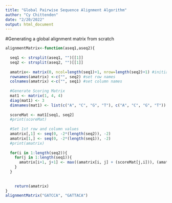 ```yaml
---
title: "Global Pairwise Sequence Alignment Algorithm"
author: "Cy Chittenden"
date: "2/20/2022"
output: html_document
---
```




#Generating a global alignment matrix from scratch
```r
alignmentMatrix<-function(aseq1,aseq2){
  
  seq1 <- strsplit(aseq1, "")[[1]]
  seq2 <- strsplit(aseq2, "")[[1]]
  
  amatrix<- matrix(0, ncol=length(seq1)+1, nrow=length(seq2)+1) #initialize alignment matrix
  rownames(amatrix) <-c("", seq2) #set row names
  colnames(amatrix) <-c("", seq1) #set column names
  
  #Generate Scoring Matrix
  mat1 <- matrix(1, 4, 4)
  diag(mat1) <- 3
  dimnames(mat1) <- list(c("A", "C", "G", "T"), c("A", "C", "G", "T"))
  
  scoreMat <- mat1[seq1, seq2]
  #print(scoreMat)
  
  #Set 1st row and column values
  amatrix[,1] <- seq(0, -2*(length(seq2)), -2)
  amatrix[1,] <- seq(0, -2*(length(seq1)), -2)
  #print(amatrix)
  
  for(i in 1:length(seq2)){
    for(j in 1:length(seq1)){
      amatrix[i+1, j+1] <- max((amatrix[i, j] + (scoreMat[j,i])), (amatrix[i, j+1]-2), (amatrix[i+1, j]-2))
    }
  }
  
  
    return(amatrix)
}
alignmentMatrix("GATCCA", "GATTACA")
```

